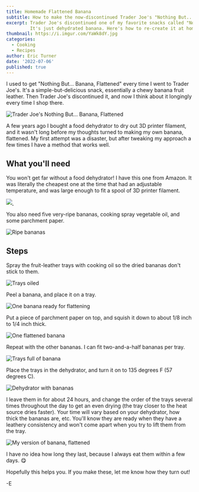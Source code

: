 ```yaml
---
title: Homemade Flattened Banana
subtitle: How to make the now-discontinued Trader Joe's "Nothing But... Banana, Flattened" snack
excerpt: Trader Joe's discontinued one of my favorite snacks called "Nothing But... Banana, Flattened".
         It's just dehydrated banana. Here's how to re-create it at home.
thumbnail: https://i.imgur.com/YaWk8dY.jpg
categories:
  - Cooking
  - Recipes
author: Eric Turner
date: '2022-07-06'
published: true
---
```



I used to get "Nothing But... Banana, Flattened" every time I went to Trader Joe's. It's a simple-but-delicious
snack, essentially a chewy banana fruit leather. Then Trader Joe's discontinued it, and now I think about it
longingly every time I shop there.

![Trader Joe's Nothing But... Banana, Flattened](https://i.imgur.com/AYskgHY.jpg)

A few years ago I bought a food dehydrator to dry out 3D printer filament, and it wasn't long before
my thoughts turned to making my own banana, flattened. My first attempt was a disaster, but after
tweaking my approach a few times I have a method that works well.

## What you'll need

You won't get far without a food dehydrator! I have <ExternalLink href="https://amzn.to/3P63kXj" rel="sponsored">this one from Amazon</ExternalLink>.
It was literally the cheapest one at the time that had an adjustable temperature, and was large enough to fit a spool of
3D printer filament.

<a href="https://www.amazon.com/Rosewill-Countertop-Dehydrator-Adjustable-RHFD-15001/dp/B018UR4XJI?crid=1IZQFABFHGPFI&keywords=rosewill+dehydrator&qid=1657042878&sprefix=rosewill+dehydrator%2Caps%2C45&sr=8-1-spons&psc=1&spLa=ZW5jcnlwdGVkUXVhbGlmaWVyPUEyRTYxT1BBS0I2OTZBJmVuY3J5cHRlZElkPUEwMTIyNjMxMkYxRTZQUjI4U1BIQyZlbmNyeXB0ZWRBZElkPUEwMjc1MzYyMjBaSFBGT0RRNlJMOSZ3aWRnZXROYW1lPXNwX2F0ZiZhY3Rpb249Y2xpY2tSZWRpcmVjdCZkb05vdExvZ0NsaWNrPXRydWU%3D&linkCode=li2&tag=ericturnerdev-20&linkId=360011038e4c0481b5a1f6eb80046d3e&language=en_US&ref_=as_li_ss_il" target="_blank">
   <img border="0" src="//ws-na.amazon-adsystem.com/widgets/q?_encoding=UTF8&ASIN=B018UR4XJI&Format=_SL160_&ID=AsinImage&MarketPlace=US&ServiceVersion=20070822&WS=1&tag=ericturnerdev-20&language=en_US" />
</a>
<img src="https://ir-na.amazon-adsystem.com/e/ir?t=ericturnerdev-20&language=en_US&l=li2&o=1&a=B018UR4XJI" width="1" height="1" border="0" alt="" />

You also need five very-ripe bananas, cooking spray vegetable oil, and some parchment paper.

![Ripe bananas](https://i.imgur.com/YaWk8dY.jpg)

## Steps

Spray the fruit-leather trays with cooking oil so the dried bananas don't stick to them.

![Trays oiled](https://i.imgur.com/6raZtSa.jpg)

Peel a banana, and place it on a tray.

![One banana ready for flattening](https://i.imgur.com/tc548B2.jpg)

Put a piece of parchment paper on top, and squish it down to about 1/8 inch to 1/4 inch thick.

![One flattened banana](https://i.imgur.com/hRhHqAd.jpg)

Repeat with the other bananas. I can fit two-and-a-half bananas per tray.

![Trays full of banana](https://i.imgur.com/Tqo2dLU.jpg)

Place the trays in the dehydrator, and turn it on to 135 degrees F (57 degrees C).

![Dehydrator with bananas](https://i.imgur.com/Ujl6WNS.jpg)

I leave them in for about 24 hours, and change the order of the trays several times throughout the day to get an even drying
(the tray closer to the heat source dries faster). Your time will vary based on your dehydrator, how thick the bananas are, etc. You'll know they are ready when they have a leathery
consistency and won't come apart when you try to lift them from the tray.

![My version of banana, flattened](https://i.imgur.com/ikSMaCg.jpg)

I have no idea how long they last, because I always eat them within a few days. 😋

Hopefully this helps you. If you make these, let me know how they turn out!

\-E
